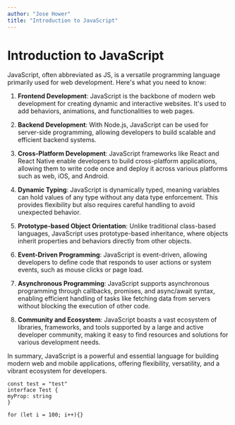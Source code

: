 ```yaml
---
author: "Jose Hower"
title: "Introduction to JavaScript"
---
```


# Introduction to JavaScript

JavaScript, often abbreviated as JS, is a versatile programming language primarily used for web development. Here's what you need to know:

1. **Frontend Development**: JavaScript is the backbone of modern web development for creating dynamic and interactive websites. It's used to add behaviors, animations, and functionalities to web pages.

2. **Backend Development**: With Node.js, JavaScript can be used for server-side programming, allowing developers to build scalable and efficient backend systems.

3. **Cross-Platform Development**: JavaScript frameworks like React and React Native enable developers to build cross-platform applications, allowing them to write code once and deploy it across various platforms such as web, iOS, and Android.

4. **Dynamic Typing**: JavaScript is dynamically typed, meaning variables can hold values of any type without any data type enforcement. This provides flexibility but also requires careful handling to avoid unexpected behavior.

5. **Prototype-based Object Orientation**: Unlike traditional class-based languages, JavaScript uses prototype-based inheritance, where objects inherit properties and behaviors directly from other objects.

6. **Event-Driven Programming**: JavaScript is event-driven, allowing developers to define code that responds to user actions or system events, such as mouse clicks or page load.

7. **Asynchronous Programming**: JavaScript supports asynchronous programming through callbacks, promises, and async/await syntax, enabling efficient handling of tasks like fetching data from servers without blocking the execution of other code.

8. **Community and Ecosystem**: JavaScript boasts a vast ecosystem of libraries, frameworks, and tools supported by a large and active developer community, making it easy to find resources and solutions for various development needs.

In summary, JavaScript is a powerful and essential language for building modern web and mobile applications, offering flexibility, versatility, and a vibrant ecosystem for developers.

<CodeHeader text="TestComponent.tsx" />

```tsx
const test = "test"
interface Test {
myProp: string
}

for (let i = 100; i++){}

```
